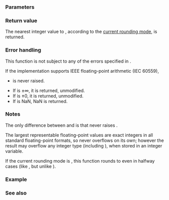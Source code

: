 {{cpp/title|nearbyint|nearbyintf|nearbyintl}}
{{cpp/numeric/math/navbar}}
{{cpp/numeric/math/declarations
|family=nearbyint
|param1=num
|desc=Rounds the floating-point argument {{c|num}} to an integer value in floating-point format, using the [[cpp/numeric/fenv/FE_round|current rounding mode]].
}}

===Parameters===
{{par begin}}
{{par|num|floating-point or integer value}}
{{par end}}

===Return value===
The nearest integer value to {{c|num}}, according to the [[cpp/numeric/fenv/FE_round|current rounding mode]], is returned.

===Error handling===
This function is not subject to any of the errors specified in {{lc|math_errhandling}}.

If the implementation supports IEEE floating-point arithmetic (IEC 60559),
* {{lc|FE_INEXACT}} is never raised.
* If {{c|num}} is ±∞, it is returned, unmodified.
* If {{c|num}} is ±0, it is returned, unmodified.
* If {{c|num}} is NaN, NaN is returned.

===Notes===
The only difference between {{tt|std::nearbyint}} and {{lc|std::rint}} is that {{tt|std::nearbyint}} never raises {{lc|FE_INEXACT}}.

The largest representable floating-point values are exact integers in all standard floating-point formats, so {{tt|std::nearbyint}} never overflows on its own; however the result may overflow any integer type (including {{lc|std::intmax_t}}), when stored in an integer variable.

If the current rounding mode is {{lc|FE_TONEAREST}}, this function rounds to even in halfway cases (like {{lc|std::rint}}, but unlike {{lc|std::round}}).

{{cpp/numeric/math/additional integer overload note|nearbyint}}

===Example===
{{example
|code=
#include &lt;cfenv&gt;
#include &lt;cmath&gt;
#include &lt;iostream&gt;
#pragma STDC FENV_ACCESS ON

int main()
{
    std::fesetround(FE_TONEAREST);
    std::cout &lt;&lt; "rounding to nearest: \n"
              &lt;&lt; "nearbyint(+2.3) = " &lt;&lt; std::nearbyint(2.3)
              &lt;&lt; "  nearbyint(+2.5) = " &lt;&lt; std::nearbyint(2.5)
              &lt;&lt; "  nearbyint(+3.5) = " &lt;&lt; std::nearbyint(3.5) &lt;&lt; '\n'
              &lt;&lt; "nearbyint(-2.3) = " &lt;&lt; std::nearbyint(-2.3)
              &lt;&lt; "  nearbyint(-2.5) = " &lt;&lt; std::nearbyint(-2.5)
              &lt;&lt; "  nearbyint(-3.5) = " &lt;&lt; std::nearbyint(-3.5) &lt;&lt; '\n';
    
    std::fesetround(FE_DOWNWARD);
    std::cout &lt;&lt; "rounding down:\n"
              &lt;&lt; "nearbyint(+2.3) = " &lt;&lt; std::nearbyint(2.3)
              &lt;&lt; "  nearbyint(+2.5) = " &lt;&lt; std::nearbyint(2.5)
              &lt;&lt; "  nearbyint(+3.5) = " &lt;&lt; std::nearbyint(3.5) &lt;&lt; '\n'
              &lt;&lt; "nearbyint(-2.3) = " &lt;&lt; std::nearbyint(-2.3)
              &lt;&lt; "  nearbyint(-2.5) = " &lt;&lt; std::nearbyint(-2.5)
              &lt;&lt; "  nearbyint(-3.5) = " &lt;&lt; std::nearbyint(-3.5) &lt;&lt; '\n';
    
    std::cout &lt;&lt; "nearbyint(-0.0) = " &lt;&lt; std::nearbyint(-0.0)  &lt;&lt; '\n'
              &lt;&lt; "nearbyint(-Inf) = " &lt;&lt; std::nearbyint(-INFINITY) &lt;&lt; '\n';
}
|output=
rounding to nearest: 
nearbyint(+2.3) = 2  nearbyint(+2.5) = 2  nearbyint(+3.5) = 4
nearbyint(-2.3) = -2  nearbyint(-2.5) = -2  nearbyint(-3.5) = -4
rounding down:
nearbyint(+2.3) = 2  nearbyint(+2.5) = 2  nearbyint(+3.5) = 3
nearbyint(-2.3) = -3  nearbyint(-2.5) = -3  nearbyint(-3.5) = -4
nearbyint(-0.0) = -0
nearbyint(-Inf) = -inf
}}

===See also===
{{dsc begin}}
{{dsc inc|cpp/numeric/math/dsc rint}}
{{dsc inc|cpp/numeric/math/dsc round}}
{{dsc inc|cpp/numeric/fenv/dsc feround}}
{{dsc see c|c/numeric/math/nearbyint}}
{{dsc end}}

{{langlinks|de|es|fr|it|ja|pt|ru|zh}}